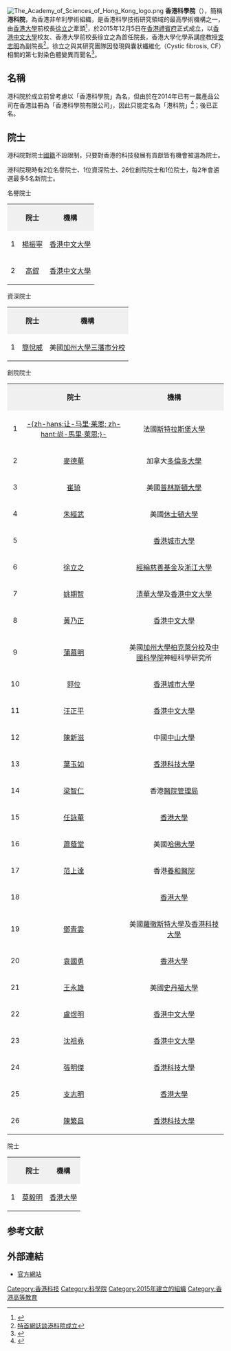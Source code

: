 [[File:The_Academy_of_Sciences_of_Hong_Kong_logo.png|thumb]]
'''香港科學院'''（{{lang-en|Hong Kong Academy of Sciences}}），簡稱'''港科院'''，為香港非牟利學術組織，是香港科學技術研究領域的最高學術機構之一，由[[香港大學|香港大學]]前校長[[徐立之|徐立之]]牽頭<ref>{{Cite web |url=http://orientaldaily.on.cc/cnt/news/20150826/00176_022.html |title=具權威港科院12月成立 |accessdate=2015-12-28 |archive-date=2016-01-05 |archive-url=https://web.archive.org/web/20160105145510/http://orientaldaily.on.cc/cnt/news/20150826/00176_022.html |dead-url=no }}</ref>，於2015年12月5日在[[香港禮賓府|香港禮賓府]]正式成立，以[[香港中文大學|香港中文大學]]校友、香港大學前校長徐立之為首任院長，香港大學化學系講座教授[[支志明|支志明]]為副院長<ref>[http://www.news.gov.hk/tc/record/html/2015/12/20151205_192122.shtml?pickList=ticker 特首網誌談港科院成立]</ref>。徐立之與其研究團隊因發現與囊狀纖維化（Cystic fibrosis, CF）相關的第七對染色體變異而聞名<ref>{{cite journal |vauthors=Riordan JR, Rommens JM, Kerem B, Alon N, Rozmahel R, Grzelczak Z, Zielenski J, Lok S, Plavsic N, Chou JL | title = Identification of the cystic fibrosis gene: cloning and characterization of complementary DNA | journal = Science | volume = 245 | issue = 4922 | pages = 1066–73 | date = September 1989 | pmid = 2475911 | doi = 10.1126/science.2475911 | bibcode = 1989Sci...245.1066R }}</ref>。

==名稱==
港科院於成立前曾考慮以「香港科學院」為名，但由於在2014年已有一農產品公司在香港註冊為「香港科學院有限公司」，因此只能定名為「港科院」<ref>{{cite web|title=香港科學院已遭註冊 「港科院」定為全稱|url=http://news.mingpao.com/pns/dailynews/web_tc/article/20151214/s00002/1450029276681|publisher=明報|accessdate=2016-02-17|date=2015-12-14}}</ref>；後已正名。

==院士==
港科院對院士[[國籍|國籍]]不設限制，只要對香港的科技發展有貢獻皆有機會被選為院士。

港科院現時有2位名譽院士、1位資深院士、26位創院院士和1位院士，每2年會遴選最多5名新院士。
;名譽院士
{|
| align="center" style="background:#f0f0f0;"|
| align="center" style="background:#f0f0f0;"|'''院士'''
| align="center" style="background:#f0f0f0;"|'''機構'''
|-
| 1||[[楊振寧|楊振寧]]||[[香港中文大學|香港中文大學]]
|-
| 2||[[高錕|高錕]]||[[香港中文大學|香港中文大學]]
|}
;資深院士
{|
| align="center" style="background:#f0f0f0;"|
| align="center" style="background:#f0f0f0;"|'''院士'''
| align="center" style="background:#f0f0f0;"|'''機構'''
|-
| 1||[[簡悅威|簡悅威]]||美國[[加州大學三藩市分校|加州大學三藩市分校]]
|}
;創院院士
{|
| align="center" style="background:#f0f0f0;"|
| align="center" style="background:#f0f0f0;"|'''院士'''
| align="center" style="background:#f0f0f0;"|'''機構'''
|-
| 1||[[让-马里·莱恩|-{zh-hans:让-马里·莱恩; zh-hant:尚-馬里·萊恩;}-]]||法國[[斯特拉斯堡大學|斯特拉斯堡大學]]
|-
| 2||[[麥德華|麥德華]]||加拿大[[多倫多大學|多倫多大學]]
|-
| 3||[[崔琦|崔琦]]||美國[[普林斯頓大學|普林斯頓大學]]
|-
| 4||[[朱經武|朱經武]]||美國[[休士頓大學|休士頓大學]]
|-
| 5||{{le|菲立普·希阿雷|Philippe G. Ciarlet}}||[[香港城市大學|香港城市大學]]
|-
| 6||[[徐立之|徐立之]]||[[經綸慈善基金|經綸慈善基金]]及[[浙江大學|浙江大學]]
|-
| 7||[[姚期智|姚期智]]||[[清華大學|清華大學]]及[[香港中文大學|香港中文大學]]
|-
| 8||[[黃乃正|黃乃正]]||[[香港中文大學|香港中文大學]]
|-
| 9||[[蒲慕明|蒲慕明]]||美國[[加州大學柏克萊分校|加州大學柏克萊分校]]及[[中國科學院|中國科學院]]神經科學研究所
|-
| 10||[[郭位|郭位]]||[[香港城市大學|香港城市大學]]
|-
| 11||[[汪正平|汪正平]]||[[香港中文大學|香港中文大學]]
|-
| 12||[[陳新滋|陳新滋]]||中國[[中山大學|中山大學]]
|-
| 13||[[葉玉如|葉玉如]]||[[香港科技大學|香港科技大學]]
|-
| 14||[[梁智仁|梁智仁]]||香港[[醫院管理局|醫院管理局]]
|-
| 15||[[任詠華|任詠華]]||[[香港大學|香港大學]]
|-
| 16||[[蕭蔭堂|蕭蔭堂]]||美國[[哈佛大學|哈佛大學]]
|-
| 17||[[范上達|范上達]]||香港[[養和醫院|養和醫院]]
|-
| 18||{{le|裴偉士|Malik Peiris}}||[[香港大學|香港大學]]
|-
| 19||[[鄧青雲|鄧青雲]]||美國[[羅徹斯特大學|羅徹斯特大學]]及[[香港科技大學|香港科技大學]]
|-
| 20||[[袁國勇|袁國勇]]||[[香港大學|香港大學]]
|-
| 21||[[王永雄|王永雄]]||美國[[史丹福大學|史丹福大學]]
|-
| 22||[[盧煜明|盧煜明]]||[[香港中文大學|香港中文大學]]
|-
| 23||[[沈祖堯|沈祖堯]]||[[香港中文大學|香港中文大學]]
|-
| 24||[[張明傑|張明傑]]||[[香港科技大學|香港科技大學]]
|-
| 25||[[支志明|支志明]]||[[香港大學|香港大學]]
|-
| 26||[[陳繁昌|陳繁昌]]||[[香港科技大學|香港科技大學]]
|}

;院士
{|
| align="center" style="background:#f0f0f0;"|
| align="center" style="background:#f0f0f0;"|'''院士'''
| align="center" style="background:#f0f0f0;"|'''機構'''
|-
| 1||[[莫毅明|莫毅明]]||[[香港大學|香港大學]]
|}

==参考文献==
{{reflist}}

==外部連結==
*[http://www.ashk.org.hk/ 官方網站]{{en}}
[[Category:香港科技|Category:香港科技]]
[[Category:科學院|Category:科學院]]
[[Category:2015年建立的組織|Category:2015年建立的組織]]
[[Category:香港高等教育|Category:香港高等教育]]